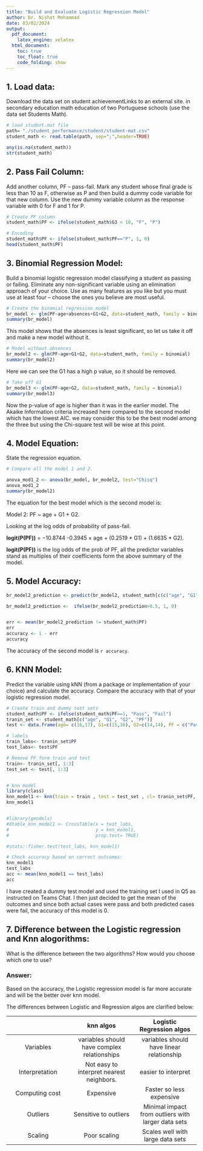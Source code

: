 ```yaml
---
title: "Build and Evaluate Logistic Regression Model"
author: Dr. Nishat Mohammad
date: 03/02/2024
output:
  pdf_document:
    latex_engine: xelatex
  html_document:
    toc: true
    toc_float: true
    code_folding: show
---
```


## 1. Load data:  

Download the data set on student achievementLinks to an external site. in secondary education math education of two Portuguese schools (use the data set Students Math).  

```r
# load student.mat file
path= "./student_performance/student/student-mat.csv"
student_math <- read.table(path, sep=";",header=TRUE)

any(is.na(student_math))
str(student_math)
```


## 2. Pass Fail Column:  

Add another column, PF -- pass-fail. Mark any student whose final grade is less than 10 as F, otherwise as P and then build a dummy code variable for that new column. Use the new dummy variable column as the response variable with 0 for F and 1 for P.

```r
# Create PF column
student_math$PF <- ifelse(student_math$G3 < 10, "F", "P")

# Encoding
student_math$PF <- ifelse(student_math$PF=="P", 1, 0)
head(student_math$PF)

```

## 3. Binomial Regression Model:  

Build a binomial logistic regression model classifying a student as passing or failing. Eliminate any non-significant variable using an elimination approach of your choice. Use as many features as you like but you must use at least four -- choose the ones you believe are most useful.

```r
# Create the binomial regression model
br_model <- glm(PF~age+absences+G1+G2, data=student_math, family = binomial)
summary(br_model)
```
This model shows that the absences is least significant, so let us take it off and make a new model without it.  
 
```r
# Model without absences
br_model2 <- glm(PF~age+G1+G2, data=student_math, family = binomial)
summary(br_model2)

```
Here we can see the G1 has a high p value, so it should be removed.  

```r
# Take off G1
br_model3 <- glm(PF~age+G2, data=student_math, family = binomial)
summary(br_model3)

```
Now the p-value of age is higher than it was in the earlier model. The Akaike Information criteria increased here compared to the second model which has the lowest AIC. we may consider this to be the best model among the three but using the Chi-square test will be wise at this point.



## 4. Model Equation:  

State the regression equation.

```r
# Compare all the model 1 and 2.

anova_mod1_2 <- anova(br_model, br_model2, test="Chisq")
anova_mod1_2
summary(br_model2)

```
The equation for the best model which is the second model is:  

Model 2: PF ~ age + G1 + G2.  

Looking at the log odds of probability of pass-fail.  

__logit(P(PF))__ = −10.8744 -0.3945 × age + (0.2519 * G1) + (1.6635 * G2).  

__logit(P(PF))__ is the log odds of the prob of PF, all the predictor variables stand as multiples of their coefficients form the above summary of the model.  


## 5. Model Accuracy:  

```r
br_model2_prediction <- predict(br_model2, student_math[c(c("age", "G1", "G2"))], type = 'response')

br_model2_prediction <-  ifelse(br_model2_prediction>0.5, 1, 0)


err <- mean(br_model2_prediction != student_math$PF)
err
accuracy <- 1 - err
accuracy
```

The accuracy of the second model is `r accuracy`.  

## 6. KNN Model:  

Predict the variable using kNN (from a package or implementation of your choice) and calculate the accuracy. Compare the accuracy with that of your logistic regression model.  

```r
# Create train and dummy test sets
student_math$PF <- ifelse(student_math$PF==1, "Pass", "Fail")
tranin_set <- student_math[c("age", "G1", "G2", "PF")]
test <- data.frame(age= c(16,17), G1=c(15,16), G2=c(14,14), PF = c("Pass","Pass"))

# labels
train_labs<- tranin_set$PF
test_labs<- test$PF

# Remove PF form train and test
train<- tranin_set[, 1:3]
test_set <- test[, 1:3]


# knn model
library(class)
knn_model1 <- knn(train = train , test = test_set , cl= tranin_set$PF, k = 3,prob=TRUE)
knn_model1


#library(gmodels)
#Xtable_knn_model1 <- CrossTable(x = test_labs, 
#                                y = knn_model1,
#                                prop.test= TRUE)

#stats::fisher.test(test_labs, knn_model1)

# Check accuracy based on correct outcomes:
knn_model1
test_labs
acc <- mean(knn_model1 == test_labs)
acc

```
 I have created a dummy test model and used the training set I used in Q5 as instructed on Teams Chat. I then just decided to get the mean of the outcomes and since both actual cases were pass and both predicted cases were fail, the accuracy of this model is 0.  


## 7. Difference between the Logistic regression and Knn alogorithms:  

What is the difference between the two algorithms? How would you choose which one to use?

### Answer:  
 
Based on the accuracy, the Logistic regression model is far more accurate and will be the better over knn model.  

The differences between Logistic and Regression algos are clarified below:

|                |   knn algos                                         |   Logistic Regression  algos                          |
| :---:          | :---:                                               | :---:                                                 |       
| Variables      |   variables should have complex relationships       |   variables should have linear relationship           |
| Interpretation | Not easy to interpret nearest neighbors.            |   easier to interpret                                 |
| Computing cost | Expensive                                           |   Faster so less expensive                            |
| Outliers       | Sensitive to outliers                               |   Minimal impact from outliers with larger data sets  |
| Scaling        | Poor scaling                                        |   Scales well with large data sets                    |
